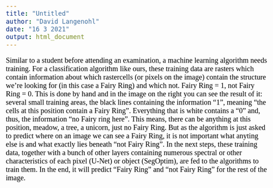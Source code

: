 ```yaml
---
title: "Untitled"
author: "David Langenohl"
date: "16 3 2021"
output: html_document
---
```


<style type="text/css">

body{ /* Normal  */
      font-size: 20px;
      font-family: "Times New Roman", Times, serif;
      color: Black;
  }
  
</style>

Similar to a student before attending an examination, a machine learning algorithm needs training. For a classification algorithm like ours, these training data are rasters which contain information about which rastercells (or pixels on the image) contain the structure we're looking for (in this case a Fairy Ring) and which not. Fairy Ring = 1, not Fairy Ring = 0. This is done by hand and in the image on the right you can see the result of it: several small training areas, the black lines containing the information "1", meaning "the cells at this position contain a Fairy Ring". Everything that is white contains a "0" and, thus, the information "no Fairy ring here". This means, there can be anything at this position, meadow, a tree, a unicorn, just no Fairy Ring. But as the algorithm is just asked to predict where on an image we can see a Fairy Ring, it is not important what anyting else is and what exactly lies beneath "not Fairy Ring".
In the next steps, these training data, together with a bunch of other layers containing numerous spectral or other characteristics of each pixel (U-Net) or object (SegOptim), are fed to the algorithms to train them. In the end, it will predict "Fairy Ring" and "not Fairy Ring" for the rest of the image.
